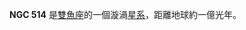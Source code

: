 {{NGCInfoBox|NGCID=NGC 514|發現者=弗里德里希·威廉·赫歇爾|發現日期=1784年10月16日|其他編號=UGC 947, MCG 2-4-35,ZWG 436.38|曆元=J2000.0
|赤經=1時24分3.9秒
|赤緯=12°55'2"|星座=雙魚座|星體=星系|星等=11.6|表面亮度=14.1|藍等=12.3}}

'''NGC 514''' 是[[雙魚座|雙魚座]]的一個漩渦[[星系|星系]]，距離地球約一億光年。

{{NGCReference|514}}
{{Catalogs|NGC=514}}

{{Galaxy-stub}}